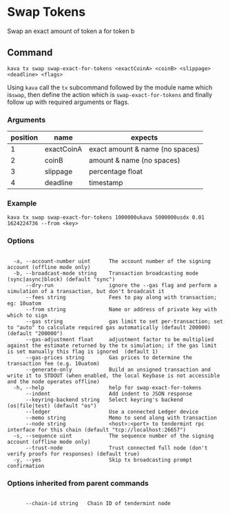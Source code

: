 # Swap Tokens

Swap an exact amount of token a for token b

## Command

```
kava tx swap swap-exact-for-tokens <exactCoinA> <coinB> <slippage> <deadline> <flags>
```

Using `kava` call the `tx` subcommand followed by the module name which is`swap`, then define the action which is `swap-exact-for-tokens` and finally follow up with required arguments or flags.

### Arguments

| position | name       | expects                         |
| -------- | ---------- | ------------------------------- |
| 1        | exactCoinA | exact amount & name (no spaces) |
| 2        | coinB      | amount & name (no spaces)       |
| 3        | slippage   | percentage float                |
| 4        | deadline   | timestamp                       |

### Example

```
kava tx swap swap-exact-for-tokens 1000000ukava 5000000usdx 0.01 1624224736 --from <key>
```

### Options

```

  -a, --account-number uint      The account number of the signing account (offline mode only)
  -b, --broadcast-mode string    Transaction broadcasting mode (sync|async|block) (default "sync")
      --dry-run                  ignore the --gas flag and perform a simulation of a transaction, but don't broadcast it
      --fees string              Fees to pay along with transaction; eg: 10uatom
      --from string              Name or address of private key with which to sign
      --gas string               gas limit to set per-transaction; set to "auto" to calculate required gas automatically (default 200000) (default "200000")
      --gas-adjustment float     adjustment factor to be multiplied against the estimate returned by the tx simulation; if the gas limit is set manually this flag is ignored  (default 1)
      --gas-prices string        Gas prices to determine the transaction fee (e.g. 10uatom)
      --generate-only            Build an unsigned transaction and write it to STDOUT (when enabled, the local Keybase is not accessible and the node operates offline)
  -h, --help                     help for swap-exact-for-tokens
      --indent                   Add indent to JSON response
      --keyring-backend string   Select keyring's backend (os|file|test) (default "os")
      --ledger                   Use a connected Ledger device
      --memo string              Memo to send along with transaction
      --node string              <host>:<port> to tendermint rpc interface for this chain (default "tcp://localhost:26657")
  -s, --sequence uint            The sequence number of the signing account (offline mode only)
      --trust-node               Trust connected full node (don't verify proofs for responses) (default true)
  -y, --yes                      Skip tx broadcasting prompt confirmation

```

### Options inherited from parent commands

```

      --chain-id string   Chain ID of tendermint node

```
